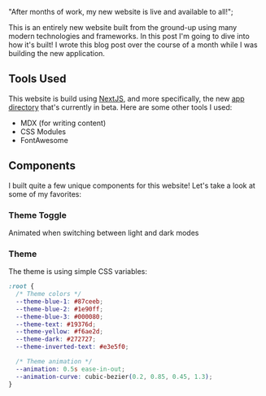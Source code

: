 
  "After months of work, my new website is live and available to all!";

This is an entirely new website built from the ground-up using many modern technologies and frameworks.
In this post I'm going to dive into how it's built! I wrote this blog post over the course of
a month while I was building the new application.

## Tools Used

This website is build using [NextJS](https://nextjs.org/), and more specifically, the new
[app directory](https://beta.nextjs.org/docs/getting-started) that's currently in beta. Here are some other
tools I used:

- MDX (for writing content)
- CSS Modules
- FontAwesome

## Components

I built quite a few unique components for this website! Let's take a look at some of my favorites:

### Theme Toggle

<InteractiveContent>
  <ThemeToggle example />
  
  Animated when switching between light and dark modes

</InteractiveContent>

### Theme

The theme is using simple CSS variables:

```css
:root {
  /* Theme colors */
  --theme-blue-1: #87ceeb;
  --theme-blue-2: #1e90ff;
  --theme-blue-3: #000080;
  --theme-text: #19376d;
  --theme-yellow: #f6ae2d;
  --theme-dark: #272727;
  --theme-inverted-text: #e3e5f0;

  /* Theme animation */
  --animation: 0.5s ease-in-out;
  --animation-curve: cubic-bezier(0.2, 0.85, 0.45, 1.3);
}
```
